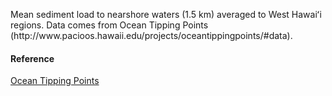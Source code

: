 Mean sediment load to nearshore waters (1.5 km) averaged to West Hawaiʻi regions. Data comes from Ocean Tipping Points (http://www.pacioos.hawaii.edu/projects/oceantippingpoints/#data).

#### Reference

[Ocean Tipping Points](http://www.pacioos.hawaii.edu/projects/oceantippingpoints/#data)